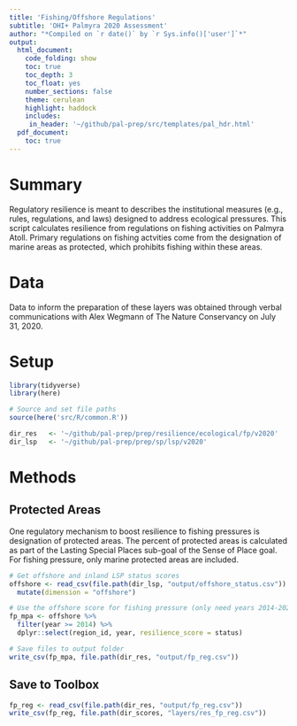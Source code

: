 ```yaml
---
title: 'Fishing/Offshore Regulations'
subtitle: 'OHI+ Palmyra 2020 Assessment'
author: "*Compiled on `r date()` by `r Sys.info()['user']`*"
output: 
  html_document:
    code_folding: show
    toc: true
    toc_depth: 3 
    toc_float: yes
    number_sections: false
    theme: cerulean
    highlight: haddock
    includes: 
     in_header: '~/github/pal-prep/src/templates/pal_hdr.html' 
  pdf_document:
    toc: true
---
```


# Summary 

Regulatory resilience is meant to describes the institutional measures (e.g., rules, regulations, and laws) designed to address ecological pressures. This script calculates resilience from regulations on fishing activities on Palmyra Atoll. Primary regulations on fishing actvities come from the designation of marine areas as protected, which prohibits fishing within these areas.     

# Data 

Data to inform the preparation of these layers was obtained through verbal communications with Alex Wegmann of The Nature Conservancy on July 31, 2020.  

# Setup 

```r

library(tidyverse)
library(here)

# Source and set file paths
source(here('src/R/common.R'))

dir_res   <- '~/github/pal-prep/prep/resilience/ecological/fp/v2020'
dir_lsp   <- '~/github/pal-prep/prep/sp/lsp/v2020'
```


# Methods 

## Protected Areas

One regulatory mechanism to boost resilience to fishing pressures is designation of protected areas. The percent of protected areas is calculated as part of the Lasting Special Places sub-goal of the Sense of Place goal. For fishing pressure, only marine protected areas are included.  

```r
# Get offshore and inland LSP status scores 
offshore <- read_csv(file.path(dir_lsp, "output/offshore_status.csv")) %>% 
  mutate(dimension = "offshore")

# Use the offshore score for fishing pressure (only need years 2014-2020)
fp_mpa <- offshore %>% 
  filter(year >= 2014) %>% 
  dplyr::select(region_id, year, resilience_score = status)

# Save files to output folder
write_csv(fp_mpa, file.path(dir_res, "output/fp_reg.csv"))
```

## Save to Toolbox

```r
fp_reg <- read_csv(file.path(dir_res, "output/fp_reg.csv"))
write_csv(fp_reg, file.path(dir_scores, "layers/res_fp_reg.csv"))
```

